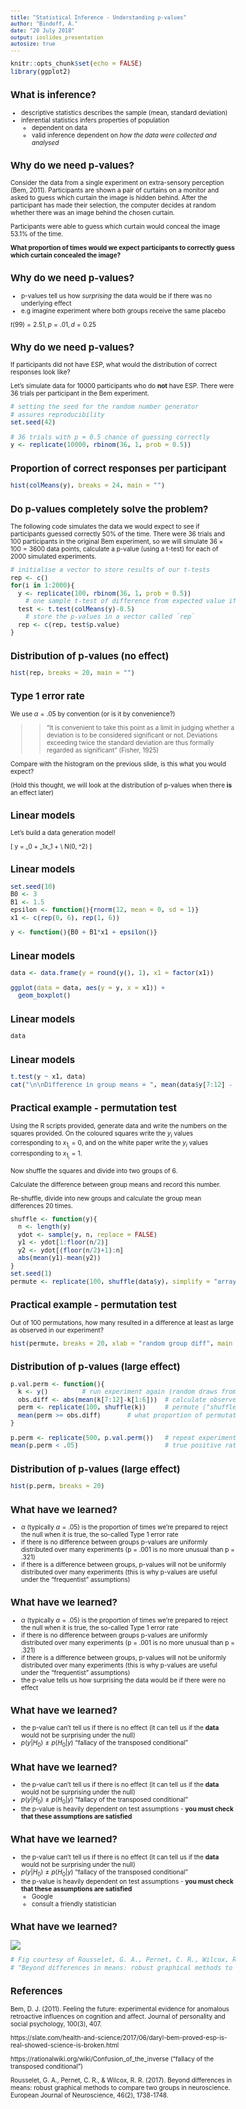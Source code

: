 ```yaml
---
title: "Statistical Inference - Understanding p-values"
author: "Bindoff, A."
date: "20 July 2018"
output: ioslides_presentation
autosize: true
---
```

<style type="text/css">
body, td {
   font-size: 10px;
}
code.r{
  font-size: 10px;
}
pre {
  font-size: 10px
}
</style>

```r
knitr::opts_chunk$set(echo = FALSE)
library(ggplot2)
```

## What is inference?

- descriptive statistics describes the sample (mean, standard deviation)
- inferential statistics infers properties of population
  - dependent on data
  - valid inference dependent on *how the data were collected and analysed*
  
## Why do we need p-values?

Consider the data from a single experiment on extra-sensory perception (Bem, 2011). Participants are shown a pair of curtains on a monitor and asked to guess which curtain the image is hidden behind. After the participant has made their selection, the computer decides at random whether there was an image behind the chosen curtain.  

Participants were able to guess which curtain would conceal the image 53.1% of the time.  

**What proportion of times would we expect participants to correctly guess which curtain concealed the image?**

## Why do we need p-values?

- p-values tell us how *surprising* the data would be if there was no underlying effect
- e.g imagine experiment where both groups receive the same placebo

$t(99) = 2.51, p = .01, d = 0.25$  

## Why do we need p-values?

If participants did not have ESP, what would the distribution of correct responses look like?  

Let's simulate data for 10000 participants who do **not** have ESP. There were 36 trials per participant in the Bem experiment.  

```r
# setting the seed for the random number generator
# assures reproducibility
set.seed(42)  

# 36 trials with p = 0.5 chance of guessing correctly
y <- replicate(10000, rbinom(36, 1, prob = 0.5))  
```

## Proportion of correct responses per participant

```r
hist(colMeans(y), breaks = 24, main = "")

```


## Do p-values completely solve the problem?

The following code simulates the data we would expect to see if participants guessed correctly 50% of the time. There were 36 trials and 100 participants in the original Bem experiment, so we will simulate $36 \times 100 = 3600$ data points, calculate a p-value (using a t-test) for each of 2000 simulated experiments.  

```r
# initialise a vector to store results of our t-tests
rep <- c()  
for(i in 1:2000){
  y <- replicate(100, rbinom(36, 1, prob = 0.5))
    # one sample t-test of difference from expected value if chance
  test <- t.test(colMeans(y)-0.5) 
    # store the p-values in a vector called `rep`
  rep <- c(rep, test$p.value)                
}
```

## Distribution of p-values (no effect)

```r
hist(rep, breaks = 20, main = "")
```

## Type 1 error rate

We use $\alpha = .05$ by convention (or is it by convenience?)  

>>"It is convenient to take this point as a limit in judging whether a deviation is to be considered significant or not. Deviations exceeding twice the standard deviation are thus formally regarded as significant" (Fisher, 1925)  

Compare with the histogram on the previous slide, is this what you would expect?  

(Hold this thought, we will look at the distribution of p-values when there **is** an effect later)  

## Linear models

Let's build a data generation model!  

\[
  y = \beta_0 + \beta_1x_1 + \epsilon\\
  \epsilon \sim N(0, \sigma^2)
\]

## Linear models

```r
set.seed(10)
B0 <- 3
B1 <- 1.5
epsilon <- function(){rnorm(12, mean = 0, sd = 1)}
x1 <- c(rep(0, 6), rep(1, 6))

y <- function(){B0 + B1*x1 + epsilon()}

```

## Linear models

```r
data <- data.frame(y = round(y(), 1), x1 = factor(x1))

ggplot(data = data, aes(y = y, x = x1)) +
  geom_boxplot()

```

## Linear models  

```r
data
```

## Linear models

```r
t.test(y ~ x1, data)
cat("\n\nDifference in group means = ", mean(data$y[7:12] - data$y[1:6]))

```

## Practical example - permutation test

Using the R scripts provided, generate data and write the numbers on the squares provided. On the coloured squares write the $y_i$ values corresponding to $x_{1_i} = 0$, and on the white paper write the $y_i$ values corresponding to $x_{1_i} = 1$.  

Now shuffle the squares and divide into two groups of 6.  

Calculate the difference between group means and record this number.  

Re-shuffle, divide into new groups and calculate the group mean differences 20 times.  

```r
shuffle <- function(y){
  n <- length(y)
  ydot <- sample(y, n, replace = FALSE)
  y1 <- ydot[1:floor(n/2)]
  y2 <- ydot[(floor(n/2)+1):n]
  abs(mean(y1)-mean(y2))
}
set.seed(1)
permute <- replicate(100, shuffle(data$y), simplify = "array")
```

## Practical example - permutation test

Out of 100 permutations, how many resulted in a difference at least as large as observed in our experiment?  

```r
hist(permute, breaks = 20, xlab = "random group diff", main = "Null distribution")

```

## Distribution of p-values (large effect)

```r
p.val.perm <- function(){
  k <- y()         # run experiment again (random draws from generating model)
  obs.diff <- abs(mean(k[7:12]-k[1:6]))  # calculate observed difference of means
  perm <- replicate(100, shuffle(k))     # permute ("shuffle") 100 times and calculate observed differences
  mean(perm >= obs.diff)       # what proportion of permutations >= observed difference from experiment
}

p.perm <- replicate(500, p.val.perm())   # repeat experiment 500 times, storing p-value each time
mean(p.perm < .05)                       # true positive rate by permutation test
```

## Distribution of p-values (large effect)


```r

hist(p.perm, breaks = 20)
```

## What have we learned?

- $\alpha$ (typically $\alpha = .05$) is the proportion of times we're prepared to reject the null when it is true, the so-called Type 1 error rate
- if there is no difference between groups p-values are uniformly distributed over many experiments (p = .001 is no more unusual than p = .321)
- if there is a difference between groups, p-values will not be uniformly distributed over many experiments (this is why p-values are useful under the "frequentist" assumptions)


## What have we learned?

- $\alpha$ (typically $\alpha = .05$) is the proportion of times we're prepared to reject the null when it is true, the so-called Type 1 error rate
- if there is no difference between groups p-values are uniformly distributed over many experiments (p = .001 is no more unusual than p = .321)
- if there is a difference between groups, p-values will not be uniformly distributed over many experiments (this is why p-values are useful under the "frequentist" assumptions)
- the p-value tells us how surprising the data would be if there were no effect

## What have we learned?

- the p-value can't tell us if there is no effect (it can tell us if the **data** would not be surprising under the null) 
- $p(y|H_0) \neq p(H_0|y)$ "fallacy of the transposed conditional"  

## What have we learned?

- the p-value can't tell us if there is no effect (it can tell us if the **data** would not be surprising under the null) 
- $p(y|H_0) \neq p(H_0|y)$ "fallacy of the transposed conditional"  
- the p-value is heavily dependent on test assumptions - **you must check that these assumptions are satisfied**

## What have we learned?

- the p-value can't tell us if there is no effect (it can tell us if the **data** would not be surprising under the null) 
- $p(y|H_0) \neq p(H_0|y)$ "fallacy of the transposed conditional"  
- the p-value is heavily dependent on test assumptions - **you must check that these assumptions are satisfied**
  - Google
  - consult a friendly statistician
  
## What have we learned?

![](figure2.jpg)

```r
# Fig courtesy of Rousselet, G. A., Pernet, C. R., Wilcox, R. R. (2017)
# "Beyond differences in means: robust graphical methods to compare two groups in neuroscience"
```

## References

Bem, D. J. (2011). Feeling the future: experimental evidence for anomalous retroactive influences on cognition and affect. Journal of personality and social psychology, 100(3), 407.  

https://slate.com/health-and-science/2017/06/daryl-bem-proved-esp-is-real-showed-science-is-broken.html  

https://rationalwiki.org/wiki/Confusion_of_the_inverse ("fallacy of the transposed conditional")  

Rousselet, G. A., Pernet, C. R., & Wilcox, R. R. (2017). Beyond differences in means: robust graphical methods to compare two groups in neuroscience. European Journal of Neuroscience, 46(2), 1738-1748.  

